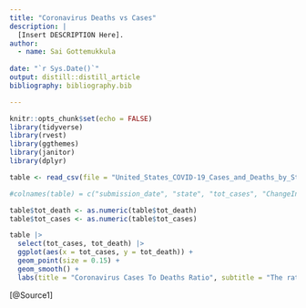 ```yaml
---
title: "Coronavirus Deaths vs Cases"
description: |
  [Insert DESCRIPTION Here].
author:
  - name: Sai Gottemukkula
    
date: "`r Sys.Date()`"
output: distill::distill_article
bibliography: bibliography.bib

---
```


```r
knitr::opts_chunk$set(echo = FALSE)
library(tidyverse)
library(rvest)
library(ggthemes)
library(janitor)
library(dplyr)
```

```r
table <- read_csv(file = "United_States_COVID-19_Cases_and_Deaths_by_State_over_Time.csv", show_col_types = FALSE)
```

```r
#colnames(table) = c("submission_date", "state", "tot_cases", "ChangeInTotalPercent")

table$tot_death <- as.numeric(table$tot_death)
table$tot_cases <- as.numeric(table$tot_cases)
```

```r
table |>
  select(tot_cases, tot_death) |>
  ggplot(aes(x = tot_cases, y = tot_death)) +
  geom_point(size = 0.15) + 
  geom_smooth() +
  labs(title = "Coronavirus Cases To Deaths Ratio", subtitle = "The ratio continued upwards for most of the pandemic", x = "Coronavirus Cases", y = "Coronavirus Deaths", caption = "Source: CDC")
```

[@Source1]